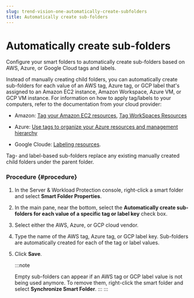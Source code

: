 ```yaml
---
slug: trend-vision-one-automatically-create-subfolders
title: Automatically create sub-folders
---
```

# Automatically create sub-folders

Configure your smart folders to automatically create sub-folders based on AWS, Azure, or Google Cloud tags and labels.

Instead of manually creating child folders, you can automatically create sub-folders for each value of an AWS tag, Azure tag, or GCP label that's assigned to an Amazon EC2 instance, Amazon Workspace, Azure VM, or GCP VM instance. For information on how to apply tag/labels to your computers, refer to the documentation from your cloud provider:

- Amazon: [Tag your Amazon EC2 resources](https://docs.aws.amazon.com/AWSEC2/latest/UserGuide/Using_Tags.mdx), [Tag WorkSpaces Resources](https://docs.aws.amazon.com/workspaces/latest/adminguide/tag-workspaces-resources.mdx)

- Azure: [Use tags to organize your Azure resources and management hierarchy](https://docs.microsoft.com/en-us/azure/azure-resource-manager/management/tag-resources)

- Google Cloude: [Labeling resources](https://cloud.google.com/compute/docs/labeling-resources).

Tag- and label-based sub-folders replace any existing manually created child folders under the parent folder.

### Procedure {#procedure}

1.  In the Server & Workload Protection console, right-click a smart folder and select **Smart Folder Properties**.

2.  In the main pane, near the bottom, select the **Automatically create sub-folders for each value of a specific tag or label key** check box.

3.  Select either the AWS, Azure, or GCP cloud vendor.

4.  Type the name of the AWS tag, Azure tag, or GCP label key. Sub-folders are automatically created for each of the tag or label values.

5.  Click **Save**.

    :::note

    Empty sub-folders can appear if an AWS tag or GCP label value is not being used anymore. To remove them, right-click the smart folder and select **Synchronize Smart Folder**.
    :::
:::
